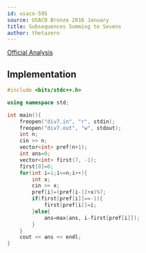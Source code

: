 ```yaml
---
id: usaco-595
source: USACO Bronze 2016 January
title: Subsequences Summing to Sevens
author: thetazero
---
```


[Official Analysis](http://www.usaco.org/current/data/sol_div7_silver_jan16.html)

<LanguageSection>
<CPPSection>

## Implementation

```cpp
#include <bits/stdc++.h>

using namespace std;

int main(){
	freopen("div7.in", "r", stdin);
	freopen("div7.out", "w", stdout);
	int n;
	cin >> n;
	vector<int> pref(n+1);
	int ans=0;
	vector<int> first(7, -1);
	first[0]=0;
	for(int i=1;i<=n;i++){
		int x;
		cin >> x;
		pref[i]=(pref[i-1]+x)%7;
		if(first[pref[i]]==-1){
			first[pref[i]]=i;
		}else{
			ans=max(ans, i-first[pref[i]]);
		}
	}
	cout << ans << endl;
}
```

</CPPSection>
</LanguageSection>
